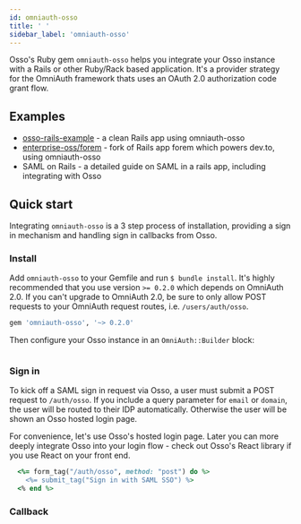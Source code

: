 ```yaml
---
id: omniauth-osso
title: ' '
sidebar_label: 'omniauth-osso'
---
```




Osso's Ruby gem `omniauth-osso` helps you integrate your Osso instance with a Rails or other Ruby/Rack based application. It's a provider strategy for the OmniAuth framework thats uses an OAuth 2.0 authorization code grant flow.

## Examples

- [osso-rails-example](https://github.com/enterprise-oss/osso-rails-example) - a clean Rails app using omniauth-osso
- [enterprise-oss/forem](https://github.com/enterprise-oss/forem) - fork of Rails app forem which powers dev.to, using omniauth-osso
- <Link to={useBaseUrl('/blog/saml-sso-rails')}>SAML on Rails</Link> - a detailed guide on SAML in a rails app, including integrating with Osso


## Quick start

Integrating `omniauth-osso` is a 3 step process of installation, providing a sign in mechanism and handling sign in callbacks from Osso.

### Install

Add `omniauth-osso` to your Gemfile and run `$ bundle install`. It's highly recommended that you use version `>= 0.2.0` which depends on OmniAuth 2.0. If you can't upgrade to OmniAuth 2.0, be sure to only allow POST requests to your OmniAuth request routes, i.e. `/users/auth/osso`.

```ruby title="Gemfile"
gem 'omniauth-osso', '~> 0.2.0'
```

Then configure your Osso instance in an `OmniAuth::Builder` block:

```ruby title="/config/initializers/omniauth.rb"

```

### Sign in

To kick off a SAML sign in request via Osso, a user must submit a POST request to `/auth/osso`. If you include a query parameter for `email` or `domain`, the user will be routed to their IDP automatically. Otherwise the user will be shown an Osso hosted login page.

For convenience, let's use Osso's hosted login page. Later you can more deeply integrate Osso into your login flow - check out Osso's React library if you use React on your front end.

```ruby title="app/views/application/login.html.erb"
  <%= form_tag("/auth/osso", method: "post") do %>
    <%= submit_tag("Sign in with SAML SSO") %>
  <% end %>
```

### Callback
